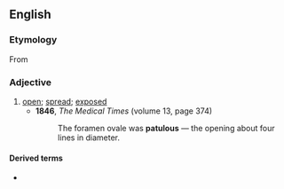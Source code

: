 ==English==
===Etymology===
From {{etyl|la|en}} {{m|la|patulus}}
===Adjective===
{{en-adj}}

# [[open]]; [[spread]]; [[exposed]]
#* '''1846''', ''The Medical Times'' (volume 13, page 374)
#*: The foramen ovale was '''patulous''' — the opening about four lines in diameter.

====Derived terms====
* {{l|en|patulousness}}